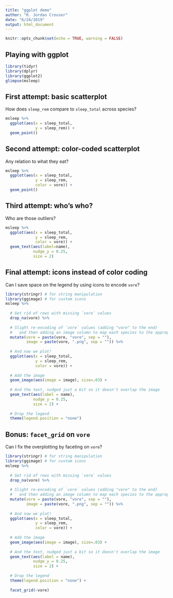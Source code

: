 ```yaml
---
title: "ggplot demo"
author: "R. Jordan Crouser"
date: "6/24/2019"
output: html_document
---
```


```r
knitr::opts_chunk$set(echo = TRUE, warning = FALSE)
```

## Playing with ggplot
```r
library(tidyr)
library(dplyr)
library(ggplot2)
glimpse(msleep)
```

## First attempt: basic scatterplot

How does `sleep_rem` compare to `sleep_total` across species?
```r
msleep %>%
  ggplot(aes(x = sleep_total, 
             y = sleep_rem)) +
  geom_point()
```

## Second attempt: color-coded scatterplot

Any relation to what they eat?
```r
msleep %>%
  ggplot(aes(x = sleep_total, 
             y = sleep_rem,
             color = vore)) +
  geom_point()
```

## Third attempt: who's who?

Who are those outliers?
```r
msleep %>%
  ggplot(aes(x = sleep_total, 
             y = sleep_rem, 
             color = vore)) +
  geom_text(aes(label=name), 
            nudge_y = 0.25, 
            size = 2)
```

## Final attempt: icons instead of color coding
Can I save space on the legend by using icons to encode `vore`?

```r
library(stringr) # for string manipulation
library(ggimage) # for custom icons
msleep %>%
  
  # Get rid of rows with missing `vore` values
  drop_na(vore) %>%
  
  # Slight re-encoding of `vore` values (adding "vore" to the end)
  #   and then adding an image column to map each species to the appropriate icon
  mutate(vore = paste(vore, "vore", sep = ""),
         image = paste(vore, ".png", sep = "")) %>%
  
  # And now we plot!
  ggplot(aes(x = sleep_total, 
             y = sleep_rem, 
             color = vore)) +
  
  # Add the image
  geom_image(aes(image = image), size=.03) +
  
  # And the text, nudged just a bit so it doesn't overlap the image
  geom_text(aes(label = name), 
            nudge_y = 0.25, 
            size = 2) +
  
  # Drop the legend
  theme(legend.position = "none")
```

## Bonus: `facet_grid` on `vore`
Can I fix the overplotting by faceting on `vore`?

```r
library(stringr) # for string manipulation
library(ggimage) # for custom icons
msleep %>%
  
  # Get rid of rows with missing `vore` values
  drop_na(vore) %>%
  
  # Slight re-encoding of `vore` values (adding "vore" to the end)
  #   and then adding an image column to map each species to the appropriate icon
  mutate(vore = paste(vore, "vore", sep = ""),
         image = paste(vore, ".png", sep = "")) %>%
  
  # And now we plot!
  ggplot(aes(x = sleep_total, 
             y = sleep_rem, 
             color = vore)) +
  
  # Add the image
  geom_image(aes(image = image), size=.03) +
  
  # And the text, nudged just a bit so it doesn't overlap the image
  geom_text(aes(label = name), 
            nudge_y = 0.25, 
            size = 2) +
  
  # Drop the legend
  theme(legend.position = "none") +
  
  facet_grid(~vore)
```